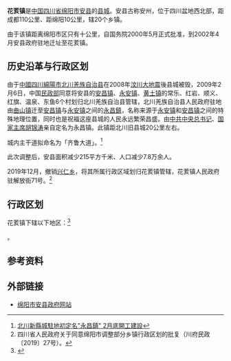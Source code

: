 {{中国乡级行政区|51/07/24/102/000}} <!-- 51/07/05/102/000 -->
'''花荄镇'''是[[中国|中国]][[四川省|四川省]][[绵阳市|绵阳市]][[安县|安县]]的[[县城|县城]]。安县古称安州，位于四川盆地西北部，距成都110公里、距绵阳10公里，辖20个乡镇。

由于该镇距离绵阳市区只有十公里，自国务院2000年5月正式批准，到2002年4月安县政府驻地迁址至花荄镇。

==历史沿革与行政区划==
由于[[中國|中國]][[四川|四川]][[綿陽市|綿陽市]][[北川羌族自治县|北川羌族自治县]]在2008年[[汶川大地震|汶川大地震]]後县城被毁，2009年2月6日，中国[[民政部|民政部]]同意将安县的[[安昌镇|安昌镇]]、[[永安镇|永安镇]]、[[黄土镇|黄土镇]]的常乐、红岩、顺义、红旗、温泉、东鱼6个村划归北川羌族自治县管辖，北川羌族自治县人民政府驻地由[[曲山镇|曲山镇]]迁至[[安昌镇|安昌镇]]与[[永安镇|永安镇]]之间的[[永昌镇_(北川羌族自治县)|永昌鎮]]，名称来源于[[永安镇|永安镇]]和[[安昌镇|安昌镇]]之间的特殊地理位置，同时也是祝福这座县城的人民永远繁荣昌盛。由[[中共中央总书记|中共中央总书记]]、[[中国国家主席|国家主席]][[胡锦涛|胡锦涛]]亲自定名为永昌镇。此镇距北川旧县城20公里左右。

城内主干道拟命名为「齐鲁大道」。<ref>[http://www.cns.hk:89/gn/news/2009/01-12/1523277.shtml 北川新縣城駐地初定名"永昌鎮" 2月底開工建設]{{dead link|date=October 2017 |bot=InternetArchiveBot }}</ref>

此次调整后，安县面积减少215平方千米、人口减少7.8万余人。

2019年12月，撤销[[兴仁乡|兴仁乡]]，将其所属行政区域划归花荄镇管辖，花荄镇人民政府驻解放街71号。<ref>四川省人民政府关于同意绵阳市调整部分乡镇行政区划的批复（川府民政〔2019〕27号）。</ref>

== 行政区划 ==
花荄镇下辖以下地区：<ref>{{PRC admin/ref sgc|51/07/24/102/000}}</ref>

{{PRC admin/children|51/07/24/102/000}}。

== 参考资料 ==
{{reflist}}

==外部链接==
*[https://web.archive.org/web/20110707041716/http://anxian.my.gov.cn/ 绵阳市安县政府网站]

{{PRC admin/navcat|51/07/24/102/000}}